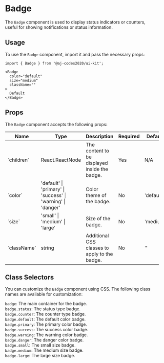 
<Meta of={BadgeStories} />

# Badge

The `Badge` component is used to display status indicators or counters, useful for showing notifications or status information.

<Canvas of={BadgeStories.Default} />
<Canvas of={BadgeStories.PrimaryCounter} />
<Canvas of={BadgeStories.SuccessStatus} />
<Canvas of={BadgeStories.WarningCounter} />
<Canvas of={BadgeStories.DangerStatus} />

## Usage

To use the `Badge` component, import it and pass the necessary props:

```tsx
import { Badge } from '@aj-codes2020/ui-kit';

<Badge 
  color="default" 
  size="medium" 
  className=""
>
  Default
</Badge>
```

## Props

The `Badge` component accepts the following props:

<div style={{ overflowX: 'auto' }}>
  <table style={{ width: '100%' }}>
    <thead>
      <tr>
        <th>Name</th>
        <th>Type</th>
        <th>Description</th>
        <th>Required</th>
        <th>Default</th>
      </tr>
    </thead>
    <tbody>
      <tr>
        <td>`children`</td>
        <td>React.ReactNode</td>
        <td>The content to be displayed inside the badge.</td>
        <td>Yes</td>
        <td>N/A</td>
      </tr>
      <tr>
        <td>`color`</td>
        <td>'default' | 'primary' | 'success' | 'warning' | 'danger'</td>
        <td>Color theme of the badge.</td>
        <td>No</td>
        <td>'default'</td>
      </tr>
      <tr>
        <td>`size`</td>
        <td>'small' | 'medium' | 'large'</td>
        <td>Size of the badge.</td>
        <td>No</td>
        <td>'medium'</td>
      </tr>
      <tr>
        <td>`className`</td>
        <td>string</td>
        <td>Additional CSS classes to apply to the badge.</td>
        <td>No</td>
        <td>''</td>
      </tr>
    </tbody>
  </table>
</div>

## Class Selectors

You can customize the `Badge` component using CSS. The following class names are available for customization:

`badge`: The main container for the badge.\
`badge.status`: The status type badge.\
`badge.counter`: The counter type badge.\
`badge.default`: The default color badge.\
`badge.primary`: The primary color badge.\
`badge.success`: The success color badge.\
`badge.warning`: The warning color badge.\
`badge.danger`: The danger color badge.\
`badge.small`: The small size badge.\
`badge.medium`: The medium size badge.\
`badge.large`: The large size badge.
